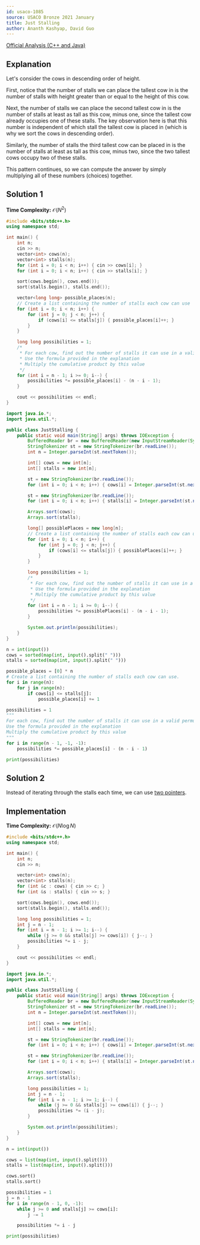 ```yaml
---
id: usaco-1085
source: USACO Bronze 2021 January
title: Just Stalling
author: Ananth Kashyap, David Guo
---
```


[Official Analysis (C++ and Java)](http://www.usaco.org/current/data/sol_prob3_bronze_jan21.html)

## Explanation

Let's consider the cows in descending order of height.

First, notice that the number of stalls we can place the tallest cow in is the number of stalls with height greater than or equal to the height of this cow.

Next, the number of stalls we can place the second tallest cow in is the number of stalls at least as tall as this cow, minus one, since the tallest cow already occupies one of these stalls. The key observation here is that this number is independent of which stall the tallest cow is placed in (which is why we sort the cows in descending order).

Similarly, the number of stalls the third tallest cow can be placed in is the number of stalls at least as tall as this cow, minus two, since the two tallest cows occupy two of these stalls.

This pattern continues, so we can compute the answer by simply multiplying all of these numbers (choices) together.

## Solution 1

**Time Complexity:** $\mathcal{O}(N^2)$

<LanguageSection>
<CPPSection>

```cpp
#include <bits/stdc++.h>
using namespace std;

int main() {
	int n;
	cin >> n;
	vector<int> cows(n);
	vector<int> stalls(n);
	for (int i = 0; i < n; i++) { cin >> cows[i]; }
	for (int i = 0; i < n; i++) { cin >> stalls[i]; }

	sort(cows.begin(), cows.end());
	sort(stalls.begin(), stalls.end());

	vector<long long> possible_places(n);
	// Create a list containing the number of stalls each cow can use
	for (int i = 0; i < n; i++) {
		for (int j = 0; j < n; j++) {
			if (cows[i] <= stalls[j]) { possible_places[i]++; }
		}
	}

	long long possibilities = 1;
	/*
	 * For each cow, find out the number of stalls it can use in a valid permutation
	 * Use the formula provided in the explanation
	 * Multiply the cumulative product by this value
	 */
	for (int i = n - 1; i >= 0; i--) {
		possibilities *= possible_places[i] - (n - i - 1);
	}

	cout << possibilities << endl;
}
```

</CPPSection>
<JavaSection>

```java
import java.io.*;
import java.util.*;

public class JustStalling {
	public static void main(String[] args) throws IOException {
		BufferedReader br = new BufferedReader(new InputStreamReader(System.in));
		StringTokenizer st = new StringTokenizer(br.readLine());
		int n = Integer.parseInt(st.nextToken());

		int[] cows = new int[n];
		int[] stalls = new int[n];

		st = new StringTokenizer(br.readLine());
		for (int i = 0; i < n; i++) { cows[i] = Integer.parseInt(st.nextToken()); }

		st = new StringTokenizer(br.readLine());
		for (int i = 0; i < n; i++) { stalls[i] = Integer.parseInt(st.nextToken()); }

		Arrays.sort(cows);
		Arrays.sort(stalls);

		long[] possiblePlaces = new long[n];
		// Create a list containing the number of stalls each cow can use
		for (int i = 0; i < n; i++) {
			for (int j = 0; j < n; j++) {
				if (cows[i] <= stalls[j]) { possiblePlaces[i]++; }
			}
		}

		long possibilities = 1;
		/*
		 * For each cow, find out the number of stalls it can use in a valid permutation
		 * Use the formula provided in the explanation
		 * Multiply the cumulative product by this value
		 */
		for (int i = n - 1; i >= 0; i--) {
			possibilities *= possiblePlaces[i] - (n - i - 1);
		}

		System.out.println(possibilities);
	}
}
```

</JavaSection>
<PySection>

```py
n = int(input())
cows = sorted(map(int, input().split(" ")))
stalls = sorted(map(int, input().split(" ")))

possible_places = [0] * n
# Create a list containing the number of stalls each cow can use.
for i in range(n):
	for j in range(n):
		if cows[i] <= stalls[j]:
			possible_places[i] += 1

possibilities = 1
"""
For each cow, find out the number of stalls it can use in a valid permutation
Use the formula provided in the explanation
Multiply the cumulative product by this value
"""
for i in range(n - 1, -1, -1):
	possibilities *= possible_places[i] - (n - i - 1)

print(possibilities)
```

</PySection>
</LanguageSection>

## Solution 2

Instead of iterating through the stalls each time, we can use [two pointers](/silver/two-pointers).

## Implementation

**Time Complexity:** $\mathcal{O}(N \log N)$

<LanguageSection>
<CPPSection>

```cpp
#include <bits/stdc++.h>
using namespace std;

int main() {
	int n;
	cin >> n;

	vector<int> cows(n);
	vector<int> stalls(n);
	for (int &c : cows) { cin >> c; }
	for (int &s : stalls) { cin >> s; }

	sort(cows.begin(), cows.end());
	sort(stalls.begin(), stalls.end());

	long long possibilities = 1;
	int j = n - 1;
	for (int i = n - 1; i >= 1; i--) {
		while (j >= 0 && stalls[j] >= cows[i]) { j--; }
		possibilities *= i - j;
	}

	cout << possibilities << endl;
}
```

</CPPSection>
<JavaSection>

```java
import java.io.*;
import java.util.*;

public class JustStalling {
	public static void main(String[] args) throws IOException {
		BufferedReader br = new BufferedReader(new InputStreamReader(System.in));
		StringTokenizer st = new StringTokenizer(br.readLine());
		int n = Integer.parseInt(st.nextToken());

		int[] cows = new int[n];
		int[] stalls = new int[n];

		st = new StringTokenizer(br.readLine());
		for (int i = 0; i < n; i++) { cows[i] = Integer.parseInt(st.nextToken()); }

		st = new StringTokenizer(br.readLine());
		for (int i = 0; i < n; i++) { stalls[i] = Integer.parseInt(st.nextToken()); }

		Arrays.sort(cows);
		Arrays.sort(stalls);

		long possibilities = 1;
		int j = n - 1;
		for (int i = n - 1; i >= 1; i--) {
			while (j >= 0 && stalls[j] >= cows[i]) { j--; }
			possibilities *= (i - j);
		}

		System.out.println(possibilities);
	}
}
```
</JavaSection>
<PySection>

```py
n = int(input())

cows = list(map(int, input().split()))
stalls = list(map(int, input().split()))

cows.sort()
stalls.sort()

possibilities = 1
j = n - 1
for i in range(n - 1, 0, -1):
	while j >= 0 and stalls[j] >= cows[i]:
		j -= 1

	possibilities *= i - j

print(possibilities)
```

</PySection>
</LanguageSection>
